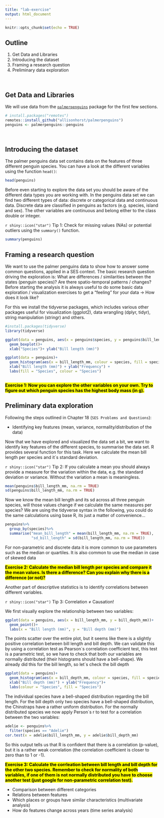```yaml
---
title: "lab-exercise"
output: html_document
---
```


```r
knitr::opts_chunk$set(echo = TRUE)
```

## Outline

1. Get Data and Libraries
2. Introducing the dataset
3. Framing a research  question
4. Preliminary data exploration

<br>

## Get Data and Libraries

We will use data from the [`palmerpenguins`](https://github.com/allisonhorst/palmerpenguins) package for the first few sections.

```r
# install.packages("remotes")
remotes::install_github("allisonhorst/palmerpenguins")
penguins <- palmerpenguins::penguins
```


<br>

## Introducing the dataset
The palmer penguins data set contains data on the features of three different penguin species. You can have a look at the different variables using the function `head()`:

```r
head(penguins)
```

Before even starting to explore the data set you should be aware of the different data types you are working with. In the penguins data set we can find two different types of data: discrete or categorical data and continuous data. Discrete data are classified in penguins as factors (e.g. species, island and sex). The other variables are continuous and belong either to the class double or integer. 

`r shiny::icon("star")` Tip 1: Check for missing values (NAs) or potential outliers using the `summary()` function. 
```r
summary(penguins)
```


## Framing a research question

We want to use the palmer penguins data to show how to answer some common questions, applied in a SES context. 
The basic research question driving the exploration is: What are differences / similarities between the states (penguin species)? Are there spatio-temporal patterns / changes? 
Before starting the analysis it is always useful to do some basic data exploration / visualization exercises to get a "feeling" for your data -> How does it look like? 

For this we install the tidyverse packages, which includes various other packages useful for visualization (ggplot2), data wrangling (dplyr, tidyr), string manipulation (stringr) and others. 

```r
#install.packages(tidyverse)
library(tidyverse)

ggplot(data = penguins, aes(x = penguins$species, y = penguins$bill_length_mm))+
  geom_boxplot()+
  xlab("Species")+ ylab("Bill length (mm)")

ggplot(data = penguins)+
  geom_histogram(aes(x = bill_length_mm, colour = species, fill = species))+
  xlab("Bill length (mm)") + ylab("Frequency") +
  labs(fill = "Species", colour = "Species")
  
```

<mark>**Exercise 1: Now you can explore the other variables on your own. Try to figure out which penguin species has the highest body mass (in g). **</mark>

## Preliminary data exploration

Following the steps outlined in Chapter 18 (`SES Problems and Questions`):

- Identifying key features (mean, variance, normality/distribution of the data)

Now that we have explored and visualized the data set a bit, we want to identify key features of the different species, to summarise the data set. R provides several function for this task. Here we calculate the mean bill length per species and it´s standard deviation. 

`r shiny::icon("star")` Tip 2: If you calculate a mean you should always provide a measure for the variation within the data, e.g. the standard deviation or variance. Without the variation a mean is meaningless. 


```r
mean(penguins$bill_length_mm, na.rm = TRUE)
sd(penguins$bill_length_mm, na.rm = TRUE)
```

Now we know the mean bill length and its sd across all three penguin species, will those values change if we calculate the same measures per species? 
We are using the tidyverse syntax in the following, you could do the same calculations using base R, its just a matter of convenience...

```r
penguins%>%
  group_by(species)%>%
  summarise("mean_bill_length" = mean(bill_length_mm, na.rm = TRUE),
            "sd_bill_length" = sd(bill_length_mm, na.rm = TRUE))
```

For non-parametric and discrete data it is more common to use parameters such as the median or quartiles. It is also common to use the median in case of skewed data

<mark>**Exercise 2: Calculate the median bill length per species and compare it the mean values. Is there a difference? Can you explain why there is a difference (or not)? **</mark>

Another part of descriptive statistics is to identify correlations between different variables. 

`r shiny::icon("star")` Tip 3: Correlation ≠ Causation!

We first visually explore the relationship between two variables: 
```r
ggplot(data = penguins, aes(x = bill_length_mm, y = bill_depth_mm))+
  geom_point()+
  labs(x = "Bill length (mm)", y = "Bill depth (mm)")
```

The points scatter over the entire plot, but it seems like there is a slightly positive correlation between bill length and bill depth. We can validate this by using a correlation test as Pearson´s correlation coefficient test, this test is a parametric test, so we have to check that both our variables are normally distributed (their histograms should have a bell-shape). We already did this for the bill length, so let´s check the bill depth 

```r
ggplot(data = penguins)+
  geom_histogram(aes(x = bill_depth_mm, colour = species, fill = species))+
  xlab("Bill depth (mm)") + ylab("Frequency")+
  labs(colour = "Species", fill = "Species")
```

The individual species have a bell-shaped distribution regarding the bill length. For the bill depth only two species have a bell-shaped distribution, the Chinstraps have a rather uniform distribution. 
For the normally distributed species we now apply Person´s r to test for a correlation between the two variables: 
```r
adelie <- penguins%>%
  filter(species == "Adelie")
cor.test(x = adelie$bill_length_mm, y = adelie$bill_depth_mm)

```
So this output tells us that R is confident that there is a correlation (p-value), but it is a rather weak correlation (the correlation coefficient is closer to zero than to 1 or -1). 


<mark>**Exercise 3: Calculate the corrleation between bill length and bill depth for the other two species. Remember to check for normality of both variables, if one of them is not normally distributed you have to choose another test (just google for non-parametric correlation test). **</mark>

- Comparison between different categories
- Relations between features
- Which places or groups have similar characteristics (multivariate analysis)
- How do features change across years (time series analysis)




